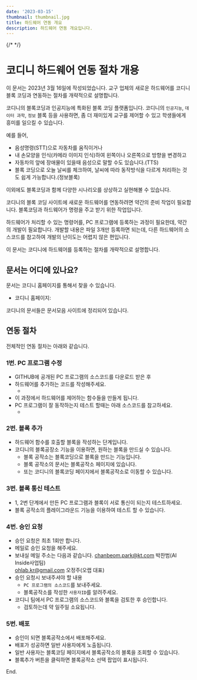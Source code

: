 ```yaml
---
date: '2023-03-15'
thumbnail: thumbnail.jpg
title: 하드웨어 연동 개요
description: 하드웨어 연동 개요입니다.
---
```


{/* <MdxImageView src="/images/hw-pc/install_guide_unzip_folder.png" caption="압축을 해제" transparentBg /> */}

# 코디니 하드웨어 연동 절차 개용

<MdxTextBox>
    <Box sx={{ color: 'secondary.main', fontWeight: 600 }}>이 문서는 2023년 3월 16일에 작성되었습니다.</Box>
    <Typography>교구 업체의 새로운 하드웨어를 코디니 블록 코딩과 연동하는 절차를 개략적으로 설명합니다.</Typography>
</MdxTextBox>

코디니의 블록코딩과 인공지능에 특화된 블록 코딩 플랫폼입니다.
코디니의 `인공지능`, `데이터 과학`, `정보` 블록 등을 사용하면, 좀 더 재미있게 교구를 제어할 수 있고 학생들에게 흥미를 일으킬 수 있습니다.

예를 들어,

-   음성명령(STT)으로 자동차를 움직이거나
-   내 손모양을 인식(카메라 이미지 인식)하여 왼쪽이나 오른쪽으로 방향을 변경하고
-   자동차의 앞에 장애물이 있을때 음성으로 말할 수도 있습니다.(TTS)
-   블록 코딩으로 오늘 날씨를 체크하여, 날씨에 따라 동작방식을 다르게 처리하는 것도 쉽게 가능합니다.(정보블록)

이외에도 블록코딩과 함께 다양한 시나리오를 상상하고 실현해볼 수 있습니다.

코디니의 블록 코딩 사이트에 새로운 하드웨어를 연동하려면 약간의 준비 작업이 필요합니다.
블록코딩과 하드웨어가 명령을 주고 받기 위한 작업입니다.

하드웨어가 처리할 수 있는 명령어를, PC 프로그램에 등록하는 과정이 필요한데,
약간의 개발이 필요합니다. 개발할 내용은 파일 3개만 등록하면 되는데, 다른 하드웨어의
소스코드를 참고하여 개발의 난이도는 어렵지 않은 편입니다.

이 문서는 코디니에 하드웨어를 등록하는 절차를 개략적으로 설명합니다.

## 문서는 어디에 있나요?

문서는 코디니 홈페이지를 통해서 찾을 수 있습니다.

-   코디니 홈페이지: <MdxLink href="https://aicodiny.com" target="_blank" />

<MdxImageView src="/images/hw-pc/hw_connect1.png" caption="코디니 홈페이지의 문서 메뉴" transparentBg />

코디니의 문서들은 문서모음 사이트에 정리되어 있습니다.

<MdxImageView src="/images/hw-pc/hw_connect2.png" caption="코디니 문서 모음 사이트" transparentBg />

## 연동 절차

전체적인 연동 절차는 아래와 같습니다.

<MdxImageView src="/images/hw-pc/hw_connect3.png" caption="" transparentBg />

### 1번. PC 프로그램 수정

-   GITHUB에 공개된 PC 프로그램의 소스코드를 다운로드 받은 후
-   하드웨어를 추가하는 코드를 작성해주세요.
    -   <MdxLink href="https://github.com/ktaicoder/hw-pc" target="_blank" />
-   이 과정에서 하드웨어를 제어하는 함수들을 만들게 됩니다.
-   PC 프로그램이 잘 동작하는지 테스트 할때는 아래 소스코드를 참고하세요.
    -   <MdxLink href="https://github.com/ktaicoder/hw-client" target="_blank" />

### 2번. 블록 추가

-   하드웨어 함수를 호출할 블록을 작성하는 단계입니다.
-   코디니의 블록공장소 기능을 이용하면, 원하는 블록을 만드실 수 있습니다.
    -   블록 공작소는 블록코딩으로 블록을 만드는 기능입니다.
    -   블록 공작소의 문서는 블록공작소 페이지에 있습니다.
        <MdxLink href="https://aicodiny.com/simul" target="_blank" />
    -   또는 코디니의 블록코딩 페이지에서 블록공작소로 이동할 수 있습니다.
        <MdxImageView
            src="/images/hw-pc/hw_connect4.png"
            caption="블록코딩 페이지에서 블록공작소로 이동하기"
            transparentBg
        />

### 3번. 블록 통신 테스트

-   1, 2번 단계에서 만든 PC 프로그램과 블록이 서로 통신이 되는지 테스트하세요.
-   블록 공작소의 플레이그라운드 기능을 이용하여 테스트 할 수 있습니다.
    <MdxImageView src="/images/hw-pc/hw_connect5.png" caption="" transparentBg />

### 4번. 승인 요청

-   승인 요청은 최초 1회만 합니다.
-   메일로 승인 요청을 해주세요.
-   보내실 메일 주소는 다음과 같습니다.
    <MdxTextBox>
        chanbeom.park@kt.com 박찬범(AI Inside사업팀) <br />
        ohlab.kr@gmail.com 오정주(오랩 대표)
    </MdxTextBox>
-   승인 요청시 보내주셔야 할 내용
    -   `PC 프로그램의 소스코드`를 보내주세요.
    -   블록공작소를 작성한 `사용자ID`를 알려주세요.
-   코디니 팀에서 PC 프로그램의 소스코드와 블록을 검토한 후 승인합니다.
    -   검토하는데 약 일주일 소요됩니다.

### 5번. 배포

-   승인이 되면 블록공작소에서 배포해주세요.
    <MdxImageView src="/images/hw-pc/hw_connect6.png" caption="블록공작소의 배포 화면" transparentBg />
-   배포가 성공하면 일반 사용자에게 노출됩니다.
-   일반 사용자는 블록코딩 페이지에서 블록공작소의 블록을 조회할 수 있습니다.
-   블록추가 버튼을 클릭하면 블록공작소 선택 팝업이 표시됩니다.
    <MdxImageView src="/images/hw-pc/hw_connect7.png" caption="블록공작소에서 만든 블록을 조회 및 선택하기" />
    <MdxImageView
        src="/images/hw-pc/hw_connect8.png"
        caption="사용자는 선택한 블록을 이용해서 블록코딩을 즐길 수 있습니다"
    />

End.
